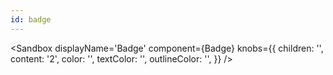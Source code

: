 ```yaml
---
id: badge
---
```



<Sandbox
    displayName='Badge'
    component={Badge}
    knobs={{
        children: '',
        content: '2',
        color: '',
        textColor: '',
        outlineColor: '',
    }}
/>
